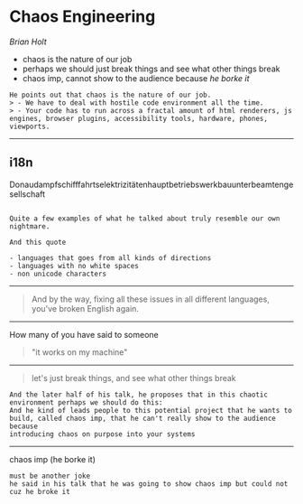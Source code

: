
# Chaos Engineering

_Brian Holt_

- chaos is the nature of our job
- perhaps we should just break things and see what other things break
- chaos imp, cannot show to the audience because _he borke it_

```notes
He points out that chaos is the nature of our job.
> - We have to deal with hostile code environment all the time. 
> - Your code has to run across a fractal amount of html renderers, js engines, browser plugins, accessibility tools, hardware, phones, viewports.   
```

---

## i18n

Donaudampfschifffahrtselektrizitätenhauptbetriebswerkbauunterbeamtengesellschaft

```notes

Quite a few examples of what he talked about truly resemble our own nightmare.

And this quote 

- languages that goes from all kinds of directions
- languages with no white spaces
- non unicode characters
```
---

> And by the way, fixing all these issues in all different languages, you've broken English again.

---

How many of you have said to someone

> "it works on my machine"

---

> let's just break things, and see what other things break

```notes
And the later half of his talk, he proposes that in this chaotic environment perhaps we should do this:
And he kind of leads people to this potential project that he wants to build, called chaos imp, that he can't really show to the audience because
introducing chaos on purpose into your systems
```

---

chaos imp
(he borke it)

```notes
must be another joke
he said in his talk that he was going to show chaos imp but could not
cuz he broke it
```